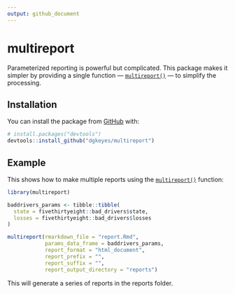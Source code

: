 ```yaml
---
output: github_document
---
```



# multireport

<!-- badges: start -->
<!-- badges: end -->

Parameterized reporting is powerful but complicated. This package makes it simpler by providing a single function — [`multireport()`](reference/multireport.html) — to simplify the processing.

## Installation

You can install the package from [GitHub](https://github.com/) with:

``` r
# install.packages("devtools")
devtools::install_github("dgkeyes/multireport")
```
## Example

This shows how to make multiple reports using the [`multireport()`](reference/multireport.html) function:

```r
library(multireport)

baddrivers_params <- tibble::tibble(
  state = fivethirtyeight::bad_drivers$state,
  losses = fivethirtyeight::bad_drivers$losses
)

multireport(rmarkdown_file = "report.Rmd",
            params_data_frame = baddrivers_params,
            report_format = "html_document",
            report_prefix = "",
            report_suffix = "",
            report_output_directory = "reports")
```

This will generate a series of reports in the reports folder. 
